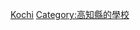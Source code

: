 {{日本行政區劃分類導航|的大學}}
{{Commonscat|Universities and colleges in Kochi prefecture}}

[[Category:日本各都道府縣的大學|Kochi]]
[[Category:高知縣的學校|Category:高知縣的學校]]
